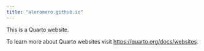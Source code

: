```yaml
---
title: "aleromero.github.io"
---
```


This is a Quarto website.

To learn more about Quarto websites visit <https://quarto.org/docs/websites>.
